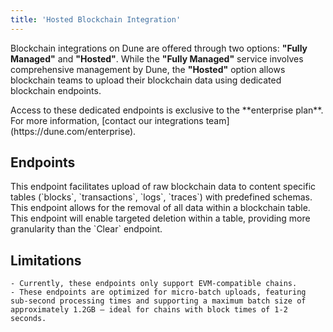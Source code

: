 ```yaml
---
title: 'Hosted Blockchain Integration'
---
```


Blockchain integrations on Dune are offered through two options: **"Fully Managed"** and **"Hosted"**. While the **"Fully Managed"** service involves comprehensive management by Dune, the **"Hosted"** option allows blockchain teams to upload their blockchain data using dedicated blockchain endpoints.

<Info>  
Access to these dedicated endpoints is exclusive to the **enterprise plan**. For more information, [contact our integrations team](https://dune.com/enterprise).
</Info>


## Endpoints

<CardGroup cols={1}>
  <Card
    title="Insert Endpoint"
    icon="upload"
    href="./insert"
  >
    This endpoint facilitates upload of raw blockchain data to content specific tables (`blocks`, `transactions`, `logs`, `traces`) with predefined schemas.
  </Card>
  <Card
    title="Clear Endpoint"
    icon="trash"
    href="./clear"
  >
    This endpoint allows for the removal of all data within a blockchain table.
  </Card>
  <Card
    title="Delete Endpoint"
    icon="bullseye-pointer"
    href="./delete"
  >
    This endpoint will enable targeted deletion within a table, providing more granularity than the `Clear` endpoint.
  </Card>
</CardGroup>


## Limitations 

    - Currently, these endpoints only support EVM-compatible chains.
    - These endpoints are optimized for micro-batch uploads, featuring sub-second processing times and supporting a maximum batch size of approximately 1.2GB — ideal for chains with block times of 1-2 seconds.

